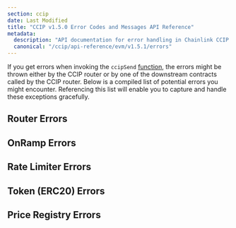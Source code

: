 ```yaml
---
section: ccip
date: Last Modified
title: "CCIP v1.5.0 Error Codes and Messages API Reference"
metadata:
  description: "API documentation for error handling in Chainlink CCIP v1.5.0, including router, onramp, rate limiter, and token-related errors."
  canonical: "/ccip/api-reference/evm/v1.5.1/errors"
---
```



<CcipCommon callout="importCCIPPackage150" />

If you get errors when invoking the `ccipSend` [function](/ccip/api-reference/evm/v1.5.0/i-router-client#ccipsend), the errors might be thrown either by the CCIP router or by one of the downstream contracts called by the CCIP router. Below is a compiled list of potential errors you might encounter. Referencing this list will enable you to capture and handle these exceptions gracefully.

## Router Errors

<CCIPSendError type="router" version="v1_5_0" />

## OnRamp Errors

<CCIPSendError type="onramp" version="v1_5_0" />

## Rate Limiter Errors

<CCIPSendError type="rate-limiter" version="v1_5_0" />

## Token (ERC20) Errors

<CCIPSendError type="erc20" version="v1_5_0" />

## Price Registry Errors

<CCIPSendError type="price-registry" version="v1_5_0" />
